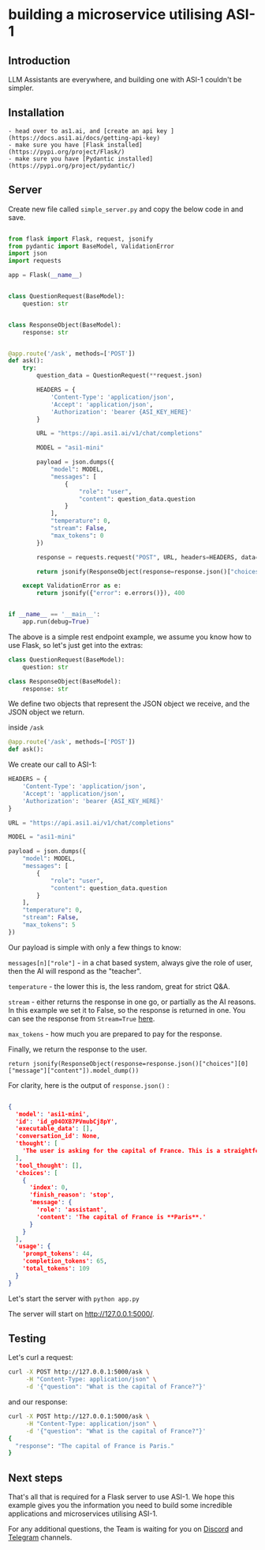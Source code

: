 # building a microservice utilising ASI-1

## Introduction
LLM Assistants are everywhere, and building one with ASI-1 couldn't be simpler.

## Installation

    - head over to as1.ai, and [create an api key ](https://docs.asi1.ai/docs/getting-api-key)
    - make sure you have [Flask installed](https://pypi.org/project/Flask/)
    - make sure you have [Pydantic installed](https://pypi.org/project/pydantic/)

## Server
Create new file called `simple_server.py` and copy the below code in and save.

```py copy filename="simple_server.py"

from flask import Flask, request, jsonify
from pydantic import BaseModel, ValidationError
import json
import requests

app = Flask(__name__)


class QuestionRequest(BaseModel):
    question: str


class ResponseObject(BaseModel):
    response: str


@app.route('/ask', methods=['POST'])
def ask():
    try:
        question_data = QuestionRequest(**request.json)

        HEADERS = {
            'Content-Type': 'application/json',
            'Accept': 'application/json',
            'Authorization': 'bearer {ASI_KEY_HERE}'
        }

        URL = "https://api.asi1.ai/v1/chat/completions"

        MODEL = "asi1-mini"

        payload = json.dumps({
            "model": MODEL,
            "messages": [
                {
                    "role": "user",
                    "content": question_data.question
                }
            ],
            "temperature": 0,
            "stream": False,
            "max_tokens": 0
        })

        response = requests.request("POST", URL, headers=HEADERS, data=payload)

        return jsonify(ResponseObject(response=response.json()["choices"][0]["message"]["content"]).model_dump())

    except ValidationError as e:
        return jsonify({"error": e.errors()}), 400


if __name__ == '__main__':
    app.run(debug=True)


```

The above is a simple rest endpoint example, we assume you know how to use Flask, so let's just get into the extras:

```py copy filename="_"
class QuestionRequest(BaseModel):
    question: str

class ResponseObject(BaseModel):
    response: str
```

We define two objects that represent the JSON object we receive, and the JSON object we return.

inside `/ask`

```py copy filename="_"
@app.route('/ask', methods=['POST'])
def ask():
```

We create our call to ASI-1:

```py copy filename="_"
HEADERS = {
    'Content-Type': 'application/json',
    'Accept': 'application/json',
    'Authorization': 'bearer {ASI_KEY_HERE}'
}

URL = "https://api.asi1.ai/v1/chat/completions"

MODEL = "asi1-mini"

payload = json.dumps({
    "model": MODEL,
    "messages": [
        {
            "role": "user",
            "content": question_data.question
        }
    ],
    "temperature": 0,
    "stream": False,
    "max_tokens": 5
})
```


Our payload is simple with only a few things to know:

`messages[n]["role"]` - in a chat based system, always give the role of user, then the AI will respond as the "teacher".

`temperature` - the lower this is, the less random, great for strict Q&A.

`stream` - either returns the response in one go, or partially as the AI reasons. In this example we set it to False,
so the response is returned in one. You can see the response from `Stream=True` [here](/docs/core/chat-completion#output).

`max_tokens` - how much you are prepared to pay for the response.

Finally, we return the response to the user.

`
return jsonify(ResponseObject(response=response.json()["choices"][0]["message"]["content"]).model_dump())
`

For clarity, here is the output of `response.json()` :

```json cp filename="_"

{
  'model': 'asi1-mini',
  'id': 'id_g04OXB7PVmubCj8pY',
  'executable_data': [],
  'conversation_id': None,
  'thought': [
    'The user is asking for the capital of France. This is a straightforward question, and the answer is well-known and verifiable within the knowledge cutoff date. No complex reasoning or steps are needed here—just provide the correct and concise answer.'
  ],
  'tool_thought': [],
  'choices': [
    {
      'index': 0,
      'finish_reason': 'stop',
      'message': {
        'role': 'assistant',
        'content': 'The capital of France is **Paris**.'
      }
    }
  ],
  'usage': {
    'prompt_tokens': 44,
    'completion_tokens': 65,
    'total_tokens': 109
  }
}
```


Let's start the server with `python app.py`

The server will start on http://127.0.0.1:5000/.

## Testing

Let's curl a request:


```bash copy filename="example"
curl -X POST http://127.0.0.1:5000/ask \
     -H "Content-Type: application/json" \
     -d '{"question": "What is the capital of France?"}'
```


and our response:

```bash cp filename="response"
curl -X POST http://127.0.0.1:5000/ask \
     -H "Content-Type: application/json" \
     -d '{"question": "What is the capital of France?"}'
{
  "response": "The capital of France is Paris."
}
```

## Next steps

That's all that is required for a Flask server to use ASI-1. We hope this example gives you the information you need
to build some incredible applications and microservices utilising ASI-1.

For any additional questions, the Team is waiting for you on [Discord](https://discord.gg/fetchai) and [Telegram](https://t.me/fetch_ai) channels.
